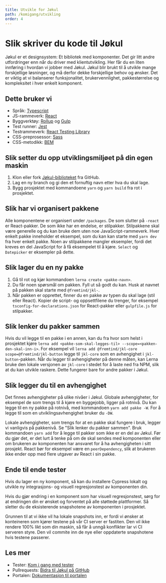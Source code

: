 ```yaml
---
title: Utvikle for Jøkul
path: /komigang/utvikling
order: 4
---
```



# Slik skriver du kode til Jøkul

Jøkul er et designsystem: Et bibliotek med komponenter. Det gir litt andre utfordringer enn når du driver med klientutvikling. Her får du en liten innføring i hvordan vi jobber med Jøkul. Jøkul blir brukt til å utvikle mange forskjellige løsninger, og må derfor dekke forskjellige behov og ønsker. Det er viktig at vi balanserer funksjonalitet, brukervennlighet, pakkestørrelse og kompleksitet i hver enkelt komponent.

## Dette bruker vi

-   Språk: [Typescript](https://www.typescriptlang.org/docs/home.html)
-   JS-rammeverk: [React](https://reactjs.org/)
-   Byggverktøy: [Rollup](https://rollupjs.org/guide/en/) og [Gulp](https://gulpjs.com/)
-   Test runner: [Jest](https://jestjs.io/)
-   Testrammeverk: [React Testing Library](https://testing-library.com/docs/react-testing-library/intro)
-   CSS-preprosessor: [Sass](https://sass-lang.com/)
-   CSS-metodikk: [BEM](http://getbem.com)

## Slik setter du opp utviklingsmiljøet på din egen maskin

1. Klon eller fork [Jøkul-biblioteket](https://github.com/fremtind/jokul) fra GitHub.
2. Lag en ny branch og gi den et fornuftig navn etter hva du skal lage.
3. Bygg prosjektet med kommandoene `yarn` og `yarn build` fra rot i prosjektet.

## Slik har vi organisert pakkene

Alle komponentene er organisert under `/packages`. De som slutter på `-react` er React-pakker. De som ikke har en endelse, er stilpakker. Stilpakkene skal være generelle og du kan bruke dem uten noe JavaScript-rammeverk. Hver enkelt pakke inneholder et eksempel, som du kan kan starte med `yarn dev` fra hver enkelt pakke. Noen av stilpakkene mangler eksempler, fordi det kreves en del JavaScript for å få eksempelet til å kjøre. `Select` og `Datepicker` er eksempler på dette.

## Slik lager du en ny pakke

1. Gå til rot og kjør kommandoen `lerna create <pakke-navn>`.
2. Du får noen spørsmål om pakken. Fyll ut så godt du kan. Husk at navnet på pakken skal starte med `@fremtind/jkl-`.
3. Når pakken er opprettet, finner du en pakke av typen du skal lage (stil eller React). Kopier de script- og oppsettfilene du trenger, for eksempel `tsconfig-for-declarations.json` for React-pakker eller `gulpfile.js` for stilpakker.

## Slik lenker du pakker sammen

Hvis du vil legge til en pakke i en annen, kan du fra hvor som helst i prosjektet kjøre `lerna add <pakke-som-skal-legges-til> --scope=<pakken-den-skal-inn-i>`. For eksempel vil `lerna add @fremtind/jkl-core scope=@fremtind/jkl-button` legge til `jkl-core` som en avhengighet i `jkl-button`-pakken. Når du legger til avhengigheter på denne måten, kan Lerna bruke den lokale versjonen av `jkl-core` i stedet for å laste ned fra NPM, slik at du kan utvikle raskere. Dette fungerer bare for andre pakker i Jøkul.

## Slik legger du til en avhengighet

Det finnes avhengigheter på ulike nivåer i Jøkul. Globale avhengigheter, for eksempel de som trengs til å kjøre en byggejobb, ligger på rotnivå. Du kan legge til en ny pakke på rotnivå, med kommandoen `yarn add pakke -W`. For å legge til som en utviklingsavhengighet bruker du `-DW`.

Lokale avhengigheter, som trengs for at en pakke skal fungere i bruk, legger vi vanligvis på pakkenivå. Se "Slik lenker du pakker sammen". Bruk kommandoen `yarn add` for å legge til pakker som ikke er en del av Jøkul. Før du gjør det, er det lurt å tenke på om de skal sendes med komponenten eller om brukeren av komponenten har ansvaret for å ha avhengigheten i sitt prosjekt. React bør for eksempel være en `peerDependency`, slik at brukeren ikke ender opp med flere utgaver av React i sin pakke.


## Ende til ende tester
Hvis du lager en ny komponent, så kan du installere Cypress lokalt og utvikle ny integrasjons- og visuell regresjonstest av komponenten din.

Hvis du gjør endring i en komponent som har visuell regresjonstest, sørg for at endringen din er ønsket og forventet på alle støttede plattformer. Så sletter du de eksisterende snapshotene av komponenten i prosjektet.

Grunnen til at vi ikke vil ha lokale snapshots inn, er fordi vi ønsker at konteineren som kjører testene på vår CI server er fastiten. Den vil ikke rendere 100% likt som din maskin, så får å unngå konflikter lar vi CI serveren styre. Den vil commite inn de nye eller oppdaterte snapshotene hvis testene passerer.

## Les mer

-   Tester: [Kom i gang med tester](/komigang/tester)
-   Pullrequests: [Bidra til Jøkul på GitHub](/komigang/pullrequests)
-   Portalen: [Dokumentasjon til portalen](/komigang/portalen)


